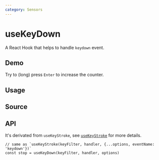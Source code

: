 ```yaml
---
category: Sensors
---
```


# useKeyDown


<HooksType category="Sensors" />

A React Hook that helps to handle `keydown` event.

## Demo

Try to (long) press `Enter` to increase the counter.


<App />

## Usage



## Source


<Source />

## API

It's derivated from `useKeyStroke`, see [`useKeyStroke`](/reference/use-key-stroke) for more details.

```tsx
// same as `useKeyStroke(keyFilter, handler, {...options, eventName: 'keydown'})`
const stop = useKeyDown(keyFilter, handler, options)
```
